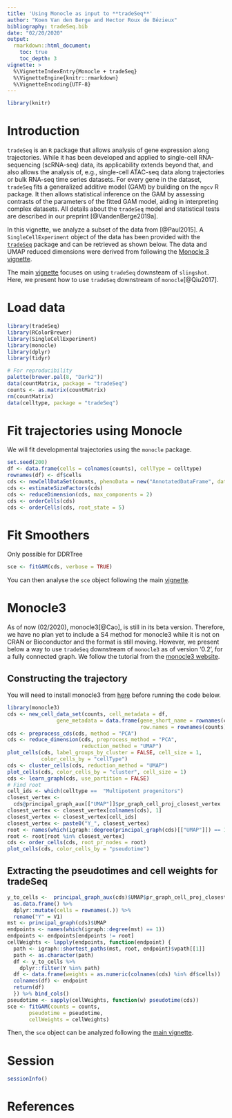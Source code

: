 ```yaml
---
title: 'Using Monocle as input to **tradeSeq**'
author: "Koen Van den Berge and Hector Roux de Bézieux"
bibliography: tradeSeq.bib
date: "02/20/2020"
output: 
  rmarkdown::html_document:
    toc: true
    toc_depth: 3
vignette: >
  %\VignetteIndexEntry{Monocle + tradeSeq}
  %\VignetteEngine{knitr::rmarkdown}
  %\VignetteEncoding{UTF-8}
---
```

```r
library(knitr)
```

# Introduction

`tradeSeq` is an `R` package that allows analysis of gene expression along trajectories. While it has been developed and applied to single-cell RNA-sequencing (scRNA-seq) data, its applicability extends beyond that, and also allows the analysis of, e.g., single-cell ATAC-seq data along trajectories or bulk RNA-seq time series datasets. For every gene in the dataset, `tradeSeq` fits a generalized additive model (GAM) by building on the `mgcv` R package. It then allows statistical inference on the GAM by assessing contrasts of the parameters of the fitted GAM model, aiding in interpreting complex datasets. All details about the `tradeSeq` model and statistical tests are described in our preprint [@VandenBerge2019a].

In this vignette, we analyze a subset of the data from [@Paul2015]. 
A `SingleCellExperiment` object of the data has been provided with the [`tradeSeq`](https://github.com/statOmics/tradeSeqpaper) package and can be retrieved as shown below. The data and UMAP reduced dimensions were derived from following the [Monocle 3 vignette](http://cole-trapnell-lab.github.io/monocle-release/monocle3/#tutorial-1-learning-trajectories-with-monocle-3). 

The main [vignette](https://bioconductor.org/packages/release/bioc/vignettes/tradeSeq/inst/doc/tradeSeq.html) focuses on using `tradeSeq` downsteam of `slingshot`. Here, we present how to use `tradeSeq` downstream of `monocle`[@Qiu2017].

# Load data

```r
library(tradeSeq)
library(RColorBrewer)
library(SingleCellExperiment)
library(monocle)
library(dplyr)
library(tidyr)

# For reproducibility
palette(brewer.pal(8, "Dark2"))
data(countMatrix, package = "tradeSeq")
counts <- as.matrix(countMatrix)
rm(countMatrix)
data(celltype, package = "tradeSeq")
```

# Fit trajectories using Monocle

We will fit developmental trajectories using the `monocle` package.

```r
set.seed(200)
df <- data.frame(cells = colnames(counts), cellType = celltype)
rownames(df) <- df$cells
cds <- newCellDataSet(counts, phenoData = new("AnnotatedDataFrame", data = df))
cds <- estimateSizeFactors(cds)
cds <- reduceDimension(cds, max_components = 2)
cds <- orderCells(cds)
cds <- orderCells(cds, root_state = 5)
```

# Fit Smoothers

Only possible for DDRTree

```r
sce <- fitGAM(cds, verbose = TRUE)
```

You can then analyse the `sce` object following the main [vignette](https://bioconductor.org/packages/release/bioc/vignettes/tradeSeq/inst/doc/tradeSeq.html#within-lineage-comparisons).

# Monocle3

As of now (02/2020), monocle3[@Cao], is still in its beta version. Therefore, we have no plan yet to include a S4 method for monocle3 while it is not on CRAN or Bioconductor and the format is still moving. However, we present below a way to use `tradeSeq` downstream of `monocle3` as of version '0.2', for a fully connected graph. We follow the tutorial from the [monocle3 website](https://cole-trapnell-lab.github.io/monocle3/docs/trajectories/). 

## Constructing the trajectory

You will need to install monocle3 from [here](https://cole-trapnell-lab.github.io/monocle3/docs/installation/) before running the code below.

```r
library(monocle3)
cds <- new_cell_data_set(counts, cell_metadata = df,
                gene_metadata = data.frame(gene_short_name = rownames(counts),
                                           row.names = rownames(counts)))
cds <- preprocess_cds(cds, method = "PCA")
cds <- reduce_dimension(cds, preprocess_method = "PCA",
                        reduction_method = "UMAP")
plot_cells(cds, label_groups_by_cluster = FALSE, cell_size = 1,
           color_cells_by = "cellType")
cds <- cluster_cells(cds, reduction_method = "UMAP")
plot_cells(cds, color_cells_by = "cluster", cell_size = 1)
cds <- learn_graph(cds, use_partition = FALSE)
# Find root 
cell_ids <- which(celltype ==  "Multipotent progenitors")
closest_vertex <- 
  cds@principal_graph_aux[["UMAP"]]$pr_graph_cell_proj_closest_vertex
closest_vertex <- closest_vertex[colnames(cds), 1]
closest_vertex <- closest_vertex[cell_ids]
closest_vertex <- paste0("Y_", closest_vertex)
root <- names(which(igraph::degree(principal_graph(cds)[["UMAP"]]) == 1))
root <- root[root %in% closest_vertex]
cds <- order_cells(cds, root_pr_nodes = root)
plot_cells(cds, color_cells_by = "pseudotime")
```

## Extracting the pseudotimes and cell weights for tradeSeq

```r
y_to_cells <-  principal_graph_aux(cds)$UMAP$pr_graph_cell_proj_closest_vertex %>%
  as.data.frame() %>%
  dplyr::mutate(cells = rownames(.)) %>%
  rename("Y" = V1)
mst <- principal_graph(cds)$UMAP
endpoints <- names(which(igraph::degree(mst) == 1))
endpoints <- endpoints[endpoints != root]
cellWeights <- lapply(endpoints, function(endpoint) {
  path <- igraph::shortest_paths(mst, root, endpoint)$vpath[[1]]
  path <- as.character(path)
  df <- y_to_cells %>%
    dplyr::filter(Y %in% path)
  df <- data.frame(weights = as.numeric(colnames(cds) %in% df$cells))
  colnames(df) <- endpoint
  return(df)
  }) %>% bind_cols() 
pseudotime <- sapply(cellWeights, function(w) pseudotime(cds))
sce <- fitGAM(counts = counts, 
       pseudotime = pseudotime,
       cellWeights = cellWeights)
```

Then, the `sce` object can be analyzed following the [main vignette](https://bioconductor.org/packages/release/bioc/vignettes/tradeSeq/inst/doc/diffExp_clustering.html).

# Session

```r
sessionInfo()
```

# References
